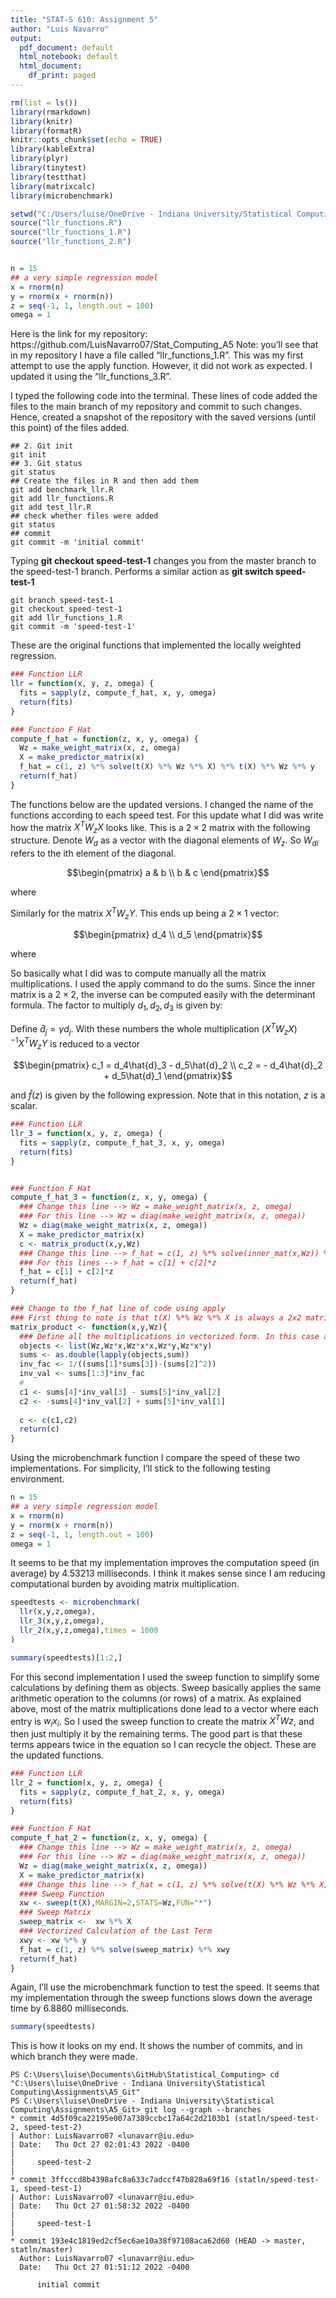 ```yaml
---
title: "STAT-S 610: Assignment 5"
author: "Luis Navarro"
output:
  pdf_document: default
  html_notebook: default
  html_document:
    df_print: paged
---
```



```r
rm(list = ls()) 
library(rmarkdown)
library(knitr)
library(formatR)
knitr::opts_chunk$set(echo = TRUE)
library(kableExtra)
library(plyr)
library(tinytest)
library(testthat)
library(matrixcalc)
library(microbenchmark)

setwd("C:/Users/luise/OneDrive - Indiana University/Statistical Computing/Assignments/A5_Git")
source("llr_functions.R")
source("llr_functions_1.R")
source("llr_functions_2.R")


n = 15
## a very simple regression model
x = rnorm(n)
y = rnorm(x + rnorm(n))
z = seq(-1, 1, length.out = 100)
omega = 1
```

\section{Github Repository}

Here is the link for my repository: https://github.com/LuisNavarro07/Stat_Computing_A5 
Note: you'll see that in my repository I have a file called "llr_functions_1.R". This was my first attempt to use the apply function. However, it did not work as expected. I updated it using the "llr_functions_3.R". 

\section{Commit History}

I typed the following code into the terminal. These lines of code added the files to the main branch of my repository and commit to such changes. Hence, created a snapshot of the repository with the saved versions (until this point) of the files added. 

```{eval=FALSE,echo=TRUE,include=TRUE,tidy=TRUE}
## 2. Git init
git init
## 3. Git status
git status
## Create the files in R and then add them
git add benchmark_llr.R
git add llr_functions.R
git add test_llr.R
## check whether files were added
git status
## commit
git commit -m 'initial commit'
```

\section{Speed Test 1}

Typing **git checkout speed-test-1** changes you from the master branch to the speed-test-1 branch. Performs a similar action as **git switch speed-test-1**

```{eval=FALSE,echo=TRUE,include=TRUE,tidy=TRUE}
git branch speed-test-1
git checkout speed-test-1
git add llr_functions_1.R
git commit -m 'speed-test-1'
```

These are the original functions that implemented the locally weighted regression. 

```r
### Function LLR 
llr = function(x, y, z, omega) {
  fits = sapply(z, compute_f_hat, x, y, omega)
  return(fits)
}

### Function F Hat
compute_f_hat = function(z, x, y, omega) {
  Wz = make_weight_matrix(x, z, omega)
  X = make_predictor_matrix(x)
  f_hat = c(1, z) %*% solve(t(X) %*% Wz %*% X) %*% t(X) %*% Wz %*% y
  return(f_hat)
}

```

The functions below are the updated versions. I changed the name of the functions according to each speed test. For this update what I did was write how the matrix $X^TW_zX$ looks like. This is a $2 \times 2$ matrix with the following structure. Denote $W_d$ as a vector with the diagonal elements of $W_z$. So $W_{di}$ refers to the ith element of the diagonal.   


$$\begin{pmatrix}
a & b \\
b & c 
\end{pmatrix}$$


where 


\begin{equation*}
d_1 = \sum_{i \in N} W_{di} 
\end{equation*}


\begin{equation*}
d_2 = \sum_{i \in N} W_{di} x_i
\end{equation*}


\begin{equation*}
d_3 = \sum_{i \in N} W_{di} x_i^2
\end{equation*}


Similarly for the matrix $X^TW_zY$. This ends up being a $2 \times 1$ vector: 


$$\begin{pmatrix}
d_4  \\
d_5 
\end{pmatrix}$$


where 


\begin{equation*}
d_4 = \sum_{i \in N} W_{di} y_i
\end{equation*}



\begin{equation*}
d_5 = \sum_{i \in N} W_{di} x_i y_i 
\end{equation*}


So basically what I did was to compute manually all the matrix multiplications. I used the apply command to do the sums. Since the inner matrix is a $2 \times 2$, the inverse can be computed easily with the determinant formula. The factor to multiply $d_1, d_2, d_3$ is given by: 

\begin{equation*}
\gamma = \frac{1}{d_1d_3 - d_2^2} 
\end{equation*}

Define $\hat{d}_j = \gamma d_j$. With these numbers the whole multiplication $(X^TW_zX)^{-1}X^TW_zY$ is reduced to a vector


$$\begin{pmatrix}
c_1 = d_4\hat{d}_3 - d_5\hat{d}_2 \\
c_2 = - d_4\hat{d}_2 + d_5\hat{d}_1
\end{pmatrix}$$


and $\hat{f}(z)$ is given by the following expression. Note that in this notation, $z$ is a scalar.  

\begin{equation*}
\hat{f}(z) = c_1 + c_2 z 
\end{equation*}


```r
### Function LLR 
llr_3 = function(x, y, z, omega) {
  fits = sapply(z, compute_f_hat_3, x, y, omega)
  return(fits)
}


### Function F Hat
compute_f_hat_3 = function(z, x, y, omega) {
  ### Change this line --> Wz = make_weight_matrix(x, z, omega)
  ### For this line --> Wz = diag(make_weight_matrix(x, z, omega))
  Wz = diag(make_weight_matrix(x, z, omega))
  X = make_predictor_matrix(x)
  c <- matrix_product(x,y,Wz)
  ### Change this line --> f_hat = c(1, z) %*% solve(inner_mat(x,Wz)) %*% t(X) %*% Wz %*% y
  ### For this lines --> f_hat = c[1] + c[2]*z
  f_hat = c[1] + c[2]*z
  return(f_hat)
}

### Change to the f_hat line of code using apply 
### First thing to note is that t(X) %*% Wz %*% X is always a 2x2 matrix, where the entries of the matrix are easy to compute
matrix_product <- function(x,y,Wz){
  ### Define all the multiplications in vectorized form. In this case all should be nX1 vectors 
  objects <- list(Wz,Wz*x,Wz*x*x,Wz*y,Wz*x*y)
  sums <- as.double(lapply(objects,sum))
  inv_fac <- 1/((sums[1]*sums[3])-(sums[2]^2))
  inv_val <- sums[1:3]*inv_fac
  #
  c1 <- sums[4]*inv_val[3] - sums[5]*inv_val[2]
  c2 <- -sums[4]*inv_val[2] + sums[5]*inv_val[1]
  
  c <- c(c1,c2)
  return(c)
}

```

\section{Which version works faster?}

Using the microbenchmark function I compare the speed of these two implementations. For simplicity, I'll stick to the following testing environment. 

```r
n = 15
## a very simple regression model
x = rnorm(n)
y = rnorm(x + rnorm(n))
z = seq(-1, 1, length.out = 100)
omega = 1
```


It seems to be that my implementation improves the computation speed (in average) by 4.53213 milliseconds. I think it makes sense since I am reducing computational burden by avoiding matrix multiplication. 

```r
speedtests <- microbenchmark(
  llr(x,y,z,omega),
  llr_3(x,y,z,omega),
  llr_2(x,y,z,omega),times = 1000
)
```

```r
summary(speedtests)[1:2,]
```

\section{Speed Test 2}

For this second implementation I used the sweep function to simplify some calculations by defining them as objects. Sweep basically applies the same arithmetic operation to the columns (or rows) of a matrix. As explained above, most of the matrix multiplications done lead to a vector where each entry is $w_i x_i$. So I used the sweep function to create the matrix $X^T Wz$, and then just multiply it by the remaining terms. The good part is that these terms appears twice in the equation so I can recycle the object. These are the updated functions.  

```r
### Function LLR 
llr_2 = function(x, y, z, omega) {
  fits = sapply(z, compute_f_hat_2, x, y, omega)
  return(fits)
}

### Function F Hat
compute_f_hat_2 = function(z, x, y, omega) {
  ### Change this line --> Wz = make_weight_matrix(x, z, omega)
  ### For this line --> Wz = diag(make_weight_matrix(x, z, omega))
  Wz = diag(make_weight_matrix(x, z, omega))
  X = make_predictor_matrix(x)
  ### Change this line --> f_hat = c(1, z) %*% solve(t(X) %*% Wz %*% X) %*% t(X) %*% Wz %*% y
  #### Sweep Function 
  xw <- sweep(t(X),MARGIN=2,STATS=Wz,FUN="*")
  ### Sweep Matrix
  sweep_matrix <-  xw %*% X 
  ### Vectorized Calculation of the Last Term 
  xwy <- xw %*% y
  f_hat = c(1, z) %*% solve(sweep_matrix) %*% xwy
  return(f_hat)
}

```

\section{Which one runs faster?}

Again, I'll use the microbenchmark function to test the speed. It seems that my implementation through the sweep functions slows down the average time by 6.8860 milliseconds. 

```r
summary(speedtests)
```



\section{Git Log Graph}

This is how it looks on my end. It shows the number of commits, and in which branch they were made. 

```{eval=FALSE,echo=TRUE,include=TRUE,tidy=TRUE}
PS C:\Users\luise\Documents\GitHub\Statistical_Computing> cd "C:\Users\luise\OneDrive - Indiana University\Statistical Computing\Assignments\A5_Git"
PS C:\Users\luise\OneDrive - Indiana University\Statistical Computing\Assignments\A5_Git> git log --graph --branches
* commit 4d5f09ca22195e007a7389ccbc17a64c2d2103b1 (statln/speed-test-2, speed-test-2)
| Author: LuisNavarro07 <lunavarr@iu.edu>
| Date:   Thu Oct 27 02:01:43 2022 -0400
| 
|     speed-test-2
| 
* commit 3ffcccd8b4398afc8a633c7adccf47b828a69f16 (statln/speed-test-1, speed-test-1)
| Author: LuisNavarro07 <lunavarr@iu.edu>
| Date:   Thu Oct 27 01:58:32 2022 -0400
| 
|     speed-test-1
| 
* commit 193e4c1819ed2cf5ec6ae10a38f97108aca62d60 (HEAD -> master, statln/master)
  Author: LuisNavarro07 <lunavarr@iu.edu>
  Date:   Thu Oct 27 01:51:12 2022 -0400

      initial commit
```

